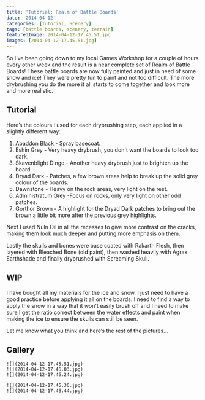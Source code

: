 ```yaml
---
title: 'Tutorial: Realm of Battle Boards'
date: '2014-04-12'
categories: [Tutorial, Scenery]
tags: [battle boards, scenery, terrain]
featuredImage: 2014-04-12-17.45.51.jpg
images: [2014-04-12-17.45.51.jpg]
---
```


So I’ve been going down to my local Games Workshop for a couple of hours every other week and the result is a near complete set of Realm of Battle Boards! These battle boards are now fully painted and just in need of some snow and ice! They were pretty fun to paint and not too difficult. The more drybrushing you do the more it all starts to come together and look more and more realistic.

## Tutorial

Here’s the colours I used for each drybrushing step, each applied in a slightly different way:

1.  Abaddon Black - Spray basecoat.
2.  Eshin Grey - Very heavy drybrush, you don't want the boards to look too dark.
3.  Skavenblight Dinge - Another heavy drybrush just to brighten up the board.
4.  Dryad Dark - Patches, a few brown areas help to break up the solid grey colour of the boards.
5.  Dawnstone - Heavy on the rock areas, very light on the rest.
6.  Administratum Grey -Focus on rocks, only very light on other odd patches.
7.  Gorthor Brown - A highlight for the Dryad Dark patches to bring out the brown a little bit more after the previous grey highlights.

Next I used Nuln Oil in all the recesses to give more contrast on the cracks, making them look much deeper and putting more emphasis on them.

Lastly the skulls and bones were base coated with Rakarth Flesh, then layered with Bleached Bone (old paint), then washed heavily with Agrax Earthshade and finally drybrushed with Screaming Skull.

## WIP

I have bought all my materials for the ice and snow. I just need to have a good practice before applying it all on the boards. I need to find a way to apply the snow in a way that it won't easily brush off and I need to make sure I get the ratio correct between the water effects and paint when making the ice to ensure the skulls can still be seen.

Let me know what you think and here’s the rest of the pictures…

## Gallery

```grid|3
![](2014-04-12-17.45.51.jpg)
![](2014-04-12-17.46.03.jpg)
![](2014-04-12-17.46.24.jpg)
```

```grid|2
![](2014-04-12-17.46.36.jpg)
![](2014-04-12-17.46.44.jpg)
```
